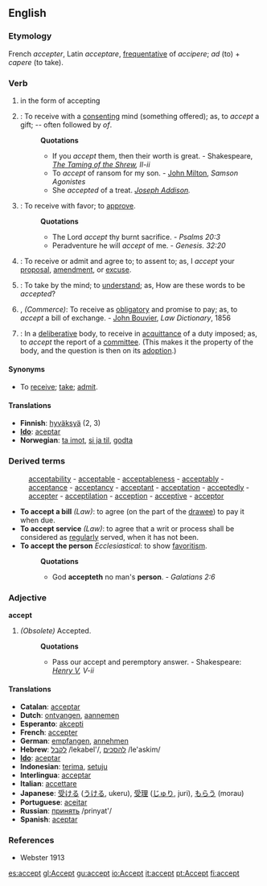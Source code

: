 ==English==

===Etymology===
French ''accepter'', Latin ''acceptare'', [[frequentative]] of ''accipere''; ''ad'' (to) + ''capere'' (to take).

===Verb===
{{en-infl-reg-consonant|accept||}}
#in the form of accepting
# {{transitive}}: To receive with a [[consenting]] mind (something offered); as, to ''accept'' a gift; -- often followed by ''of''.
#:'''Quotations'''
#:*If you ''accept'' them, then their worth is great. - Shakespeare, ''[[Wikisource:The Taming of the Shrew|The Taming of the Shrew]], II-ii''
#:*To ''accept'' of ransom for my son. - [[w:John Milton|John Milton]], ''Samson Agonistes''
#:*She ''accepted'' of a treat. ''[[Joseph Addison]].''
# {{transitive}}: To receive with favor; to [[approve]].
#:'''Quotations'''
#:*The Lord ''accept'' thy burnt sacrifice. - ''Psalms 20:3''
#:*Peradventure he will ''accept'' of me. - ''Genesis. 32:20''
# {{transitive}}: To receive or admit and agree to; to assent to; as, I ''accept'' your [[proposal]], [[amendment]], or [[excuse]].
# {{transitive}}: To take by the mind; to [[understand]]; as, How are these words to be ''accepted''?
# {{transitive}}, ''(Commerce)'': To receive as [[obligatory]] and promise to pay; as, to ''accept'' a bill of exchange. - [[John Bouvier]], ''Law Dictionary'', 1856
# {{transitive}}: In a [[deliberative]] body, to receive in [[acquittance]] of a duty imposed; as, to ''accept'' the report of a [[committee]]. (This makes it the property of the body, and the question is then on its [[adoption]].)

====Synonyms====
*To [[receive]]; [[take]]; [[admit]]. 

====Translations====
*'''Finnish''': [[hyväksyä]] (2, 3)
*'''[[Ido]]''': [[aceptar]]
*'''Norwegian''': [[ta imot]], [[si ja til]], [[godta]]

===Derived terms===
:[[acceptability]] - [[acceptable]] - [[acceptableness]] - [[acceptably]] - [[acceptance]] - [[acceptancy]] - [[acceptant]] - [[acceptation]] - [[acceptedly]] - [[accepter]] - [[acceptilation]] - [[acception]] - [[acceptive]] - [[acceptor]]
*'''To accept a bill''' ''(Law)'': to agree (on the part of the [[drawee]]) to pay it when due. 
*'''To accept service''' ''(Law)'': to agree that a writ or process shall be considered as [[regularly]] served, when it has not been. 
*'''To accept the person''' ''Ecclesiastical'': to show [[favoritism]].
*:'''Quotations'''
*:*God '''accepteth''' no man's '''person'''. - ''Galatians 2:6''

===Adjective===
'''accept'''
#''(Obsolete)'' Accepted.  
#:'''Quotations'''
#:*Pass our accept and peremptory answer. - Shakespeare: ''[[Wikisource:The Life of Henry the Fifth|Henry V]], V-ii''

====Translations====
*'''Catalan''': [[acceptar]]
*'''Dutch''': [[ontvangen]], [[aannemen]]
*'''Esperanto''': [[akcepti]]
*'''French''': [[accepter]]
*'''German''': [[empfangen]], [[annehmen]]
*'''Hebrew''': [[:he:לקבל|לקבל]] /lekabel'/, [[:he:להסכים|להסכים]] /le'askim/
*'''[[Ido]]''': [[aceptar]]
*'''Indonesian''': [[terima]], [[setuju]]
*'''Interlingua''': [[acceptar]]
*'''Italian''': [[accettare]]
*'''Japanese''': [[受ける]] ([[うける]], ukeru), [[受理]] ([[じゅり]], juri), [[もらう]] (morau)
*'''Portuguese''': [[aceitar]]
*'''Russian''': [[:ru:принять|принять]] /prinyat'/
*'''Spanish''': [[aceptar]]

===References===
*Webster 1913

[[es:accept]]
[[gl:Accept]]
[[gu:accept]]
[[io:Accept]]
[[it:accept]]
[[pt:Accept]]
[[fi:accept]]